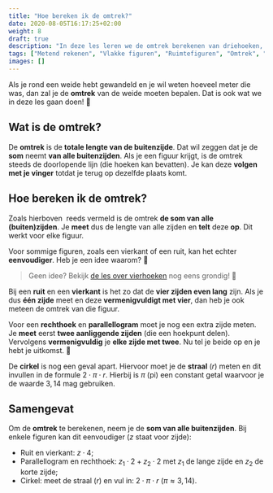 ```yaml
---
title: "Hoe bereken ik de omtrek?"
date: 2020-08-05T16:17:25+02:00
weight: 8
draft: true
description: "In deze les leren we de omtrek berekenen van driehoeken, vierhoeken, cirkels..." 
tags: ["Metend rekenen", "Vlakke figuren", "Ruimtefiguren", "Omtrek", "Vierhoeken", "Cirkel", "Driehoeken",]
images: []
---
```

Als je rond een weide hebt gewandeld en je wil weten hoeveel meter die was, dan zal je de **omtrek** van de weide moeten bepalen. Dat is ook wat we in deze les gaan doen! 🙌

## Wat is de omtrek?
De **omtrek** is de **totale lengte van de buitenzijde**. Dat wil zeggen dat je de **som** neemt **van alle buitenzijden**. Als je een figuur krijgt, is de omtrek steeds de doorlopende lijn (die hoeken kan bevatten). Je kan deze **volgen met je vinger** totdat je terug op dezelfde plaats komt.

## Hoe bereken ik de omtrek?
Zoals hierboven ️ reeds vermeld is de omtrek **de som van alle (buiten)zijden**. Je **meet** dus de lengte van alle zijden en **telt** deze **op**. Dit werkt voor elke figuur.

Voor sommige figuren, zoals een vierkant of een ruit, kan het echter **eenvoudiger**. Heb je een idee waarom? 🧐
> Geen idee? Bekijk [de les over vierhoeken](../vierhoeken) nog eens grondig! 💪

Bij een **ruit** en een **vierkant** is het zo dat de **vier zijden even lang** zijn. Als je dus **één zijde** meet en deze **vermenigvuldigt met vier**, dan heb je ook meteen de omtrek van die figuur.

Voor een **rechthoek** en **parallellogram** moet je nog een extra zijde meten. Je **meet** eerst **twee aanliggende zijden** (die een hoekpunt delen). Vervolgens **vermenigvuldig** je **elke zijde met twee**. Nu tel je beide op en je hebt je uitkomst. 🎉

De **cirkel** is nog een geval apart. Hiervoor moet je de **straal** ($r$) meten en dit invullen in de formule $2 \cdot \pi \cdot r$. Hierbij is $\pi$ (pi) een <Mute text="irrationaal"/> constant getal waarvoor je de waarde $3,14$ mag gebruiken.

## Samengevat
<Attention title="De omtrek van een figuur berekenen">

Om de **omtrek** te berekenen, neem je de **som van alle buitenzijden**. Bij enkele figuren kan dit eenvoudiger ($z$ staat voor zijde):
* Ruit en vierkant: $z \cdot 4$;
* Parallellogram en rechthoek: $z_{1} \cdot 2 + z_{2} \cdot 2$ met $z_{1}$ de lange zijde en $z_{2}$ de korte zijde;
* Cirkel: meet de straal ($r$) en vul in: $2 \cdot \pi \cdot r$ ($\pi \approx 3,14$).
